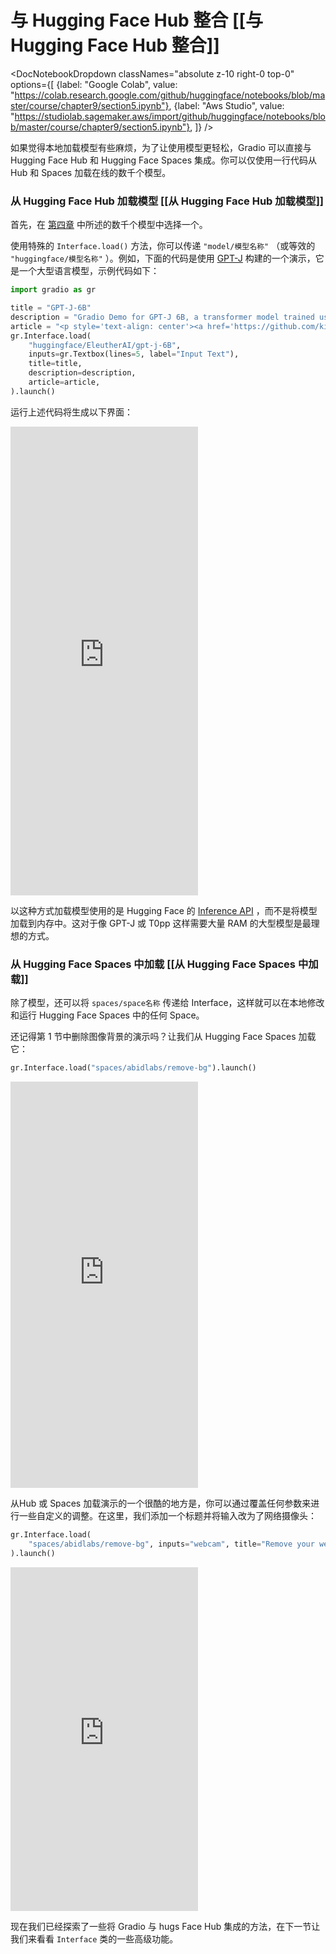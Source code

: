 # 与 Hugging Face Hub 整合 [[与 Hugging Face Hub 整合]]


<DocNotebookDropdown
  classNames="absolute z-10 right-0 top-0"
  options={[
    {label: "Google Colab", value: "https://colab.research.google.com/github/huggingface/notebooks/blob/master/course/chapter9/section5.ipynb"},
    {label: "Aws Studio", value: "https://studiolab.sagemaker.aws/import/github/huggingface/notebooks/blob/master/course/chapter9/section5.ipynb"},
]} />

如果觉得本地加载模型有些麻烦，为了让使用模型更轻松，Gradio 可以直接与 Hugging Face Hub 和 Hugging Face Spaces 集成。你可以仅使用一行代码从 Hub 和 Spaces 加载在线的数千个模型。

### 从 Hugging Face Hub 加载模型 [[从 Hugging Face Hub 加载模型]]

首先，在 [第四章](/course/chapter4/2) 中所述的数千个模型中选择一个。

使用特殊的 `Interface.load()` 方法，你可以传递 `"model/模型名称"` （或等效的 `"huggingface/模型名称"` ）。例如，下面的代码是使用 [GPT-J](https://huggingface.co/EleutherAI/gpt-j-6B) 构建的一个演示，它是一个大型语言模型，示例代码如下：

```py
import gradio as gr

title = "GPT-J-6B"
description = "Gradio Demo for GPT-J 6B, a transformer model trained using Ben Wang's Mesh Transformer JAX. 'GPT-J' refers to the class of model, while '6B' represents the number of trainable parameters. To use it, simply add your text, or click one of the examples to load them. Read more at the links below."
article = "<p style='text-align: center'><a href='https://github.com/kingoflolz/mesh-transformer-jax' target='_blank'>GPT-J-6B: A 6 Billion Parameter Autoregressive Language Model</a></p>"
gr.Interface.load(
    "huggingface/EleutherAI/gpt-j-6B",
    inputs=gr.Textbox(lines=5, label="Input Text"),
    title=title,
    description=description,
    article=article,
).launch()
```
    
运行上述代码将生成以下界面：

<iframe src="https://course-demos-gpt-j-6B.hf.space" frameBorder="0" height="750" title="Gradio app" class="container p-0 flex-grow space-iframe" allow="accelerometer; ambient-light-sensor; autoplay; battery; camera; document-domain; encrypted-media; fullscreen; geolocation; gyroscope; layout-animations; legacy-image-formats; magnetometer; microphone; midi; oversized-images; payment; picture-in-picture; publickey-credentials-get; sync-xhr; usb; vr ; wake-lock; xr-spatial-tracking" sandbox="allow-forms allow-modals allow-popups allow-popups-to-escape-sandbox allow-same-origin allow-scripts allow-downloads"></iframe>

以这种方式加载模型使用的是 Hugging Face 的 [Inference API](https://huggingface.co/inference-api) ，而不是将模型加载到内存中。这对于像 GPT-J 或 T0pp 这样需要大量 RAM 的大型模型是最理想的方式。

### 从 Hugging Face Spaces 中加载 [[从 Hugging Face Spaces 中加载]]

除了模型，还可以将 `spaces/space名称` 传递给 Interface，这样就可以在本地修改和运行 Hugging Face Spaces 中的任何 Space。

还记得第 1 节中删除图像背景的演示吗？让我们从 Hugging Face Spaces 加载它：

```py
gr.Interface.load("spaces/abidlabs/remove-bg").launch()
```

<iframe src="https://course-demos-remove-bg-original.hf.space" frameBorder="0" height="650" title="Gradio app" class="container p-0 flex-grow space-iframe" allow="accelerometer; ambient-light-sensor; autoplay; battery; camera; document-domain; encrypted-media; fullscreen; geolocation; gyroscope; layout-animations; legacy-image-formats; magnetometer; microphone; midi; oversized-images; payment; picture-in-picture; publickey-credentials-get; sync-xhr; usb; vr ; wake-lock; xr-spatial-tracking" sandbox="allow-forms allow-modals allow-popups allow-popups-to-escape-sandbox allow-same-origin allow-scripts allow-downloads"></iframe>

从Hub 或 Spaces 加载演示的一个很酷的地方是，你可以通过覆盖任何参数来进行一些自定义的调整。在这里，我们添加一个标题并将输入改为了网络摄像头：

```py
gr.Interface.load(
    "spaces/abidlabs/remove-bg", inputs="webcam", title="Remove your webcam background!"
).launch()
```

<iframe src="https://course-demos-Remove-bg.hf.space" frameBorder="0" height="550" title="Gradio app" class="container p-0 flex-grow space-iframe" allow="accelerometer; ambient-light-sensor; autoplay; battery; camera; document-domain; encrypted-media; fullscreen; geolocation; gyroscope; layout-animations; legacy-image-formats; magnetometer; microphone; midi; oversized-images; payment; picture-in-picture; publickey-credentials-get; sync-xhr; usb; vr ; wake-lock; xr-spatial-tracking" sandbox="allow-forms allow-modals allow-popups allow-popups-to-escape-sandbox allow-same-origin allow-scripts allow-downloads"></iframe>

现在我们已经探索了一些将 Gradio 与 hugs Face Hub 集成的方法，在下一节让我们来看看 `Interface` 类的一些高级功能。